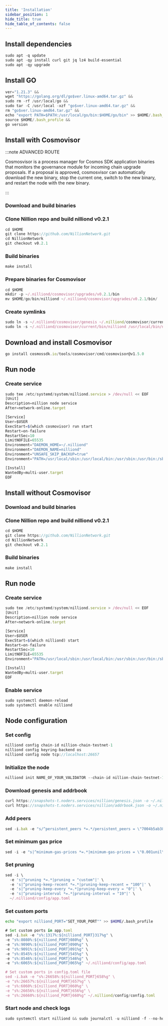```yaml
---
title: 'Installation'
sidebar_position: 1
hide_title: true
hide_table_of_contents: false
---
```



<PageTitle
  iconUrl="img/nillion-icon.svg"
  title="Installation"
  chainId="nillion-chain-testnet-1"
  version="v0.2.1"
/>

## Install dependencies

```js
sudo apt -q update
sudo apt -qy install curl git jq lz4 build-essential
sudo apt -qy upgrade
```

## Install GO

```js
ver="1.21.3" &&
wget "https://golang.org/dl/go$ver.linux-amd64.tar.gz" &&
sudo rm -rf /usr/local/go &&
sudo tar -C /usr/local -xzf "go$ver.linux-amd64.tar.gz" &&
rm "go$ver.linux-amd64.tar.gz" &&
echo "export PATH=$PATH:/usr/local/go/bin:$HOME/go/bin" >> $HOME/.bash_profile &&
source $HOME/.bash_profile &&
go version
```

## Install with Cosmovisor

:::note ADVANCED ROUTE

Cosmosvisor is a process manager for Cosmos SDK application binaries that monitors the governance module for incoming chain upgrade proposals. If a proposal is approved, cosmosvisor can automatically download the new binary, stop the current one, switch to the new binary, and restart the node with the new binary.

:::

### Download and build binaries

### Clone Nillion repo and build nilliond v0.2.1

```js
cd $HOME
git clone https://github.com/NillionNetwork.git
cd NillionNetwork
git checkout v0.2.1
```

### Build binaries

```js
make install
```

### Prepare binaries for Cosmovisor

```js
cd $HOME
mkdir -p ~/.nilliond/cosmovisor/upgrades/v0.2.1/bin
mv $HOME/go/bin/nilliond ~/.nilliond/cosmovisor/upgrades/v0.2.1/bin/
```

### Create symlinks

```js
sudo ln -s ~/.nilliond/cosmovisor/genesis ~/.nilliond/cosmovisor/current -f
sudo ln -s ~/.nilliond/cosmovisor/current/bin/nilliond /usr/local/bin/nilliond -f
```

## Download and install Cosmovisor

```js
go install cosmossdk.io/tools/cosmovisor/cmd/cosmovisor@v1.5.0
```

## Run node

### Create service

```js
sudo tee /etc/systemd/system/nilliond.service > /dev/null << EOF
[Unit]
Description=nillion node service
After=network-online.target

[Service]
User=$USER
ExecStart=$(which cosmovisor) run start
Restart=on-failure
RestartSec=10
LimitNOFILE=65535
Environment="DAEMON_HOME=~/.nilliond"
Environment="DAEMON_NAME=nilliond"
Environment="UNSAFE_SKIP_BACKUP=true"
Environment="PATH=/usr/local/sbin:/usr/local/bin:/usr/sbin:/usr/bin:/sbin:/bin:/usr/games:/usr/local/games:/snap/bin:~/.nilliond/cosmovisor/current/bin"

[Install]
WantedBy=multi-user.target
EOF
```

## Install without Cosmovisor

### Download and build binaries

### Clone Nillion repo and build nilliond v0.2.1

```js
cd $HOME
git clone https://github.com/NillionNetwork.git
cd NillionNetwork
git checkout v0.2.1
```

### Build binaries

```js
make install
```

## Run node

### Create service

```js
sudo tee /etc/systemd/system/nilliond.service > /dev/null << EOF
[Unit]
Description=nillion node service
After=network-online.target

[Service]
User=$USER
ExecStart=$(which nilliond) start
Restart=on-failure
RestartSec=10
LimitNOFILE=65535
Environment="PATH=/usr/local/sbin:/usr/local/bin:/usr/sbin:/usr/bin:/sbin:/bin:/usr/games:/usr/local/games:/snap/bin"

[Install]
WantedBy=multi-user.target
EOF
```

### Enable service

```js
sudo systemctl daemon-reload
sudo systemctl enable nilliond
```

## Node configuration

### Set config

```js
nilliond config chain-id nillion-chain-testnet-1
nilliond config keyring-backend os
nilliond config node tcp://localhost:26657
```

### Initialize the node

```js
nilliond init NAME_OF_YOUR_VALIDATOR --chain-id nillion-chain-testnet-1
```

### Download genesis and addrbook

```js
curl https://snapshots-t.noders.services/nillion/genesis.json -o ~/.nilliond/config/genesis.json
curl https://snapshots-t.noders.services/nillion/addrbook.json -o ~/.nilliond/config/addrbook.json
```

### Add peers

```js
sed -i.bak -e "s/^persistent_peers *=.*/persistent_peers = \"7004b5ab387d27ba449b07a19a0a3af431bebb3d@nillion-t-rpc.noders.services:29856\"/" ~/.nilliond/config/config.toml
```

### Set minimum gas price

```js
sed -i -e "s|^minimum-gas-prices *=.*|minimum-gas-prices = \"0.001unil\"|" ~/.nilliond/config/app.toml
```

### Set pruning

```js
sed -i \
  -e 's|^pruning *=.*|pruning = "custom"|' \
  -e 's|^pruning-keep-recent *=.*|pruning-keep-recent = "100"|' \
  -e 's|^pruning-keep-every *=.*|pruning-keep-every = "0"|' \
  -e 's|^pruning-interval *=.*|pruning-interval = "19"|' \
  ~/.nilliond/config/app.toml
```

### Set custom ports

```bash
echo "export nilliond_PORT="SET_YOUR_PORT"" >> $HOME/.bash_profile
```

```js
# Set custom ports in app.toml
sed -i.bak -e "s%:1317%:${nilliond_PORT}317%g" \
-e "s%:8080%:${nilliond_PORT}080%g" \
-e "s%:9090%:${nilliond_PORT}090%g" \
-e "s%:9091%:${nilliond_PORT}091%g" \
-e "s%:8545%:${nilliond_PORT}545%g" \
-e "s%:8546%:${nilliond_PORT}546%g" \
-e "s%:6065%:${nilliond_PORT}065%g" ~/.nilliond/config/app.toml

# Set custom ports in config.toml file
sed -i.bak -e "s%:26658%:${nilliond_PORT}658%g" \
-e "s%:26657%:${nilliond_PORT}657%g" \
-e "s%:6060%:${nilliond_PORT}060%g" \
-e "s%:26656%:${nilliond_PORT}656%g" \
-e "s%:26660%:${nilliond_PORT}660%g" ~/.nilliond/config/config.toml
```

### Start node and check logs

```js
sudo systemctl start nilliond && sudo journalctl -u nilliond -f --no-hostname -o cat
```
